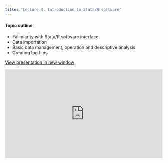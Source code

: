 ```yaml
---
title: "Lecture 4: Introduction to Stata/R software"
---
```


#### Topic outline

- Falimiarity with Stata/R software interface
- Data importation
- Basic data management, operation and descriptive analysis
- Creating log files

<a href="https://drive.google.com/file/d/142b3YXuffSRkV_pY9ZR8-KOdNqbzr5q2/view?usp=sharing" target="_blank" class="btn-slides">View presentation in new window</a>


::: {.box style="padding-bottom:56.25%; position:relative; display:block; width:100%;"}

<iframe src="https://drive.google.com/file/d/142b3YXuffSRkV_pY9ZR8-KOdNqbzr5q2/preview" 
        style="position:absolute; top:0; left:0; width:100%; height:100%;" 
        frameborder="0" 
        allow="autoplay"></iframe>

:::
